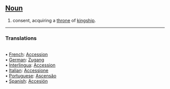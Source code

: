 ==[[Noun]]==

#consent, acquiring a [[throne]] of [[kingship]].

<HR> <P> <H3>Translations</H3>
<BR>• [[French]]: [[Accession]]
<BR>• [[German]]: [[Zugang]]
<BR>• [[Interlingua]]: [[Accession]]
<BR>• [[Italian]]: [[Accessione]]
<BR>• [[Portuguese]]: [[Ascensão]]
<BR>• [[Spanish]]: [[Accesión]]
<BR>